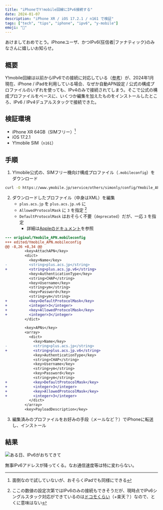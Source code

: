 ```yaml
---
title: "iPhoneでY!mobile回線にIPv6接続する"
date: 2024-01-07
description: "iPhone XR / iOS 17.2.1 / n161 で検証"
tags: ["tech", "tips", "iphone", "ipv6", "y-mobile"]
emoji: "📶"
---
```


あけましておめでとう。iPhoneユーザ、かつIPv6\{狂信者|ファナティック\}のみなさんに嬉しいお知らせ。

## 概要

Y!mobile回線は以前からIPv6での接続に対応している（[参考](https://kimagurenote.net/kn/%E3%83%AF%E3%82%A4%E3%83%A2%E3%83%90%E3%82%A4%E3%83%AB#IPv6)）が、2024年1月現在、iPhone / iPadを利用している場合、なぜか自動APN設定 / 公式の構成プロファイルのいずれを使っても、IPv4のみで接続されてしまう。そこで公式の構成プロファイルをベースに、いくつか編集を加えたものをインストールしたところ、IPv6 / IPv4デュアルスタックで接続できた。

## 検証環境

- iPhone XR 64GB（SIMフリー）[^1]
- iOS 17.2.1
- Y!mobile SIM（`n161`）

[^1]: 面倒なので試していないが、おそらくiPadでも同様にできる

## 手順

1. Y!mobile公式の、SIMフリー機向け構成プロファイル（`.mobileconfig`）をダウンロード

```bash
curl -O https://www.ymobile.jp/service/others/simonly/config/Ymobile_APN.mobileconfig
```

2. ダウンロードしたプロファイル（中身はXML）を編集
   - `plus.acs.jp` を `plus.acs.jp.v6` に
   - `AllowedProtocolMask` に `3` を指定 [^2]
   - `DefaultProtocolMask` はおそらく不要（`deprecated`）だが、一応 `3` を指定
     - 詳細は[Appleのドキュメント](https://developer.apple.com/documentation/devicemanagement/cellular/apnsitem)を参照

[^2]: ここの数値の設定次第ではIPv6のみの接続もできそうだが、現時点でIPv6シングルスタック対応ができているのは[ドコモくらい](https://www.docomo.ne.jp/info/news_release/2022/01/31_00.html)（+楽天？）なので、とくに意味はない

```diff title="差分"
--- original/Ymobile_APN.mobileconfig
+++ edited/Ymobile_APN.mobileconfig
@@ -8,26 +8,34 @@
         <key>AttachAPN</key>
         <dict>
           <key>Name</key>
-          <string>plus.acs.jp</string>
+          <string>plus.acs.jp.v6</string>
           <key>AuthenticationType</key>
           <string>CHAP</string>
           <key>Username</key>
           <string>ym</string>
           <key>Password</key>
           <string>ym</string>
+          <key>DefaultProtocolMask</key>
+          <integer>3</integer>
+          <key>AllowedProtocolMask</key>
+          <integer>3</integer>
         </dict>

         <key>APNs</key>
         <array>
           <dict>
             <key>Name</key>
-            <string>plus.acs.jp</string>
+            <string>plus.acs.jp.v6</string>
             <key>AuthenticationType</key>
             <string>CHAP</string>
             <key>Username</key>
             <string>ym</string>
             <key>Password</key>
             <string>ym</string>
+            <key>DefaultProtocolMask</key>
+            <integer>3</integer>
+            <key>AllowedProtocolMask</key>
+            <integer>3</integer>
           </dict>
         </array>
         <key>PayloadDescription</key>
```

3. 編集済みのプロファイルをお好みの手段（メールなど？）でiPhoneに転送し、インストール

## 結果

![ある日、IPv6がおちてきて](../../assets/image/ymobile-iphone-ipv6.png)

無事IPv6アドレスが降ってくる。なお通信速度等は特に変わらない。
